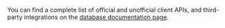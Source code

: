 You can find a complete list of official and unofficial client APIs, and
third-party integrations on the [database documentation
page](/geoip/docs/databases#api-clients).
